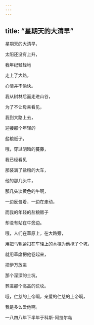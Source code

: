 ```yaml
---
---
---
```

title: “星期天的大清早”
---




星期天的大清早，

太阳还没有上升，

我年纪轻轻地

走上了大路，

心情并不愉快。

我从树林后面走进山谷，

为了不让母亲看见，

我到大路上去，

迎接那个年轻的

盐粮贩子。

哦，穿过阴暗的蔓藤，

我已经看见

那装满了盐粮的大车，

他的那几头牛，

那几头淡黄色的牛啊，

一边反刍着，一边在走动，

而我的年轻的盐粮贩子

却没有站在牛旁边。

哦，人们在草原上，在大路旁，

用把马轭紧扣在车辕上的木棍为他挖了个坑，

就用草席把他卷起来，

把伊万放进

那个深深的土坑，

葬进那个高高的荒坟。

哦，仁慈的上帝啊，亲爱的仁慈的上帝啊，

我是多么爱他啊。

一八四八年下半年于科斯-阿拉尔岛